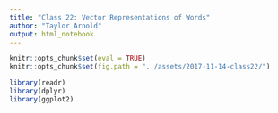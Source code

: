 ```yaml
---
title: "Class 22: Vector Representations of Words"
author: "Taylor Arnold"
output: html_notebook
---
```


```r
knitr::opts_chunk$set(eval = TRUE)
knitr::opts_chunk$set(fig.path = "../assets/2017-11-14-class22/")
```

```r
library(readr)
library(dplyr)
library(ggplot2)
```
